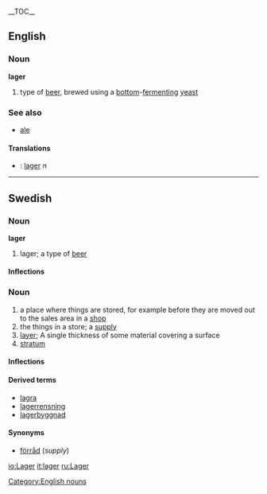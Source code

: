 {{wikipedia}}__TOC__
==English==
===Noun===
[[Category:English nouns]]
'''lager'''
#type of [[beer]], brewed using a [[bottom]]-[[ferment]]ing [[yeast]] 

===See also===
*[[ale]]

====Translations====
*{{sv}}: [[lager#Swedish|lager]] ''n''

----
==Swedish==
===Noun===
'''lager'''

#lager; a type of [[beer]]
====Inflections====
{{sv-noun-un|gender=Common|lager|lagern|lagers|lagerns}}

===Noun===
#a place where things are stored, for example before they are moved out to the sales area in a [[shop]]
#the things in a store; a [[supply]]
#[[layer]]; A single thickness of some material covering a surface
#[[stratum]]

====Inflections====
{{sv-noun|gender=Neuter|lager|lagret|lager|lagren|lagers|lagrets|lagers|lagrens}}

====Derived terms====
*[[lagra]]
*[[lagerrensning]]
*[[lagerbyggnad]]

====Synonyms====
*[[förråd]] (''supply'')

[[io:Lager]]
[[it:lager]]
[[ru:Lager]]